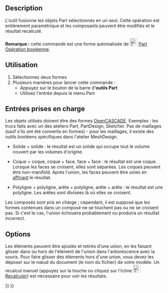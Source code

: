 <languages/>

{{Docnav/fr
|[[Part_Cut/fr|Soustraction]]
|[[Part_Common/fr|Intersection]]
|[[Part_Workbench/fr|Atelier Part]]
|IconL=Part_Cut.svg
|IconR=Part_Common.svg
|IconC=Workbench_Part.svg
}}

{{GuiCommand/fr
|Name=Part Fuse
|Name/fr=Part Union
|MenuLocation=Part → Opérations booléennes → Union
|Workbenches=[[Part_Workbench/fr|Part]]
|SeeAlso=[[Part_Boolean/fr|Part Opération booléenne]], [[Part_Cut/fr|Part Soustraction]], [[Part_Common/fr|Part Intersection]], 
}}

== Description ==

L'outil {{Button|[[Image:Part_Fuse.svg|24px|link=Part_Fuse]] [[Part_Fuse/fr|Union]]}} fusionne les objets Part sélectionnés en un seul. Cette opération est entièrement paramétrique et les composants peuvent être modifiés et le résultat recalculé.

'''Remarque :''' cette commande est une forme automatisée de [[Image:Part_Boolean.svg|24px|link=Part_Boolean]] [[Part_Boolean/fr|Part Opération booléenne]].

<span id="Usage"></span>
== Utilisation ==

# Sélectionnez deux formes
# Plusieurs manières pour lancer cette commande :
#* Appuyez sur le bouton {{Button|[[Image:Part_Fuse.svg|16px|link=Part_Fuse]] Union}} de la barre d''''outils Part'''
#* Utilisez l'entrée {{MenuCommand|Part → Opérations booléennes → Union}} depuis le menu Part

<span id="Supported_inputs"></span>
==Entrées prises en charge==

Les objets utilisés doivent être des formes [[OpenCASCADE/fr|OpenCASCADE]]. Exemples : les trucs faits avec un des ateliers Part, PartDesign, Sketcher. Pas de maillages (sauf s'ils ont été convertis en formes) - pour les maillages, il existe des outils booléens spécifiques dans l'atelier MeshDesign.

* Solide + solide : le résultat est un solide qui occupe tout le volume couvert par les volumes d'origine.

* Coque + coque, coque + face, face + face : le résultat est une coque. Lorsque les faces se croisent, elles sont séparées. Les coques peuvent être non-manifold. Après l'union, les faces peuvent être unies en [[Part_RefineShape/fr|affinant]] le résultat.

* Polyligne + polyligne, arête + polyligne, arête + arête : le résultat est une polyligne. Les arêtes sont divisées là où elles se croisent. 

Les composés sont pris en charge ; cependant, il est supposé que les formes contenues dans un composé ne se touchent pas ou ne se croisent pas. Si c'est le cas, l'union échouera probablement ou produira un résultat incorrect.

== Options ==

Les éléments peuvent être ajoutés et retirés d'une union, en les faisant glisser dans ou hors de l'élément de l'union dans l'arborescence avec la souris. Pour faire glisser des éléments hors d'une union, vous devez les déposer sur le nœud du document (le nom du fichier) de votre modèle. Un recalcul manuel (appuyez sur la touche {{KEY|F5}} ou cliquez sur l'icône [[Image:Std_Refresh.svg|24px]] [[Std_Refresh/fr|Recalculer]]) est nécessaire pour voir les résultats. 


{{Docnav/fr
|[[Part_Cut/fr|Soustraction]]
|[[Part_Common/fr|Intersection]]
|[[Part_Workbench/fr|Atelier Part]]
|IconL=Part_Cut.svg
|IconR=Part_Common.svg
|IconC=Workbench_Part.svg
}}

{{Part_Tools_navi{{#translation:}}}}
{{Userdocnavi{{#translation:}}}}